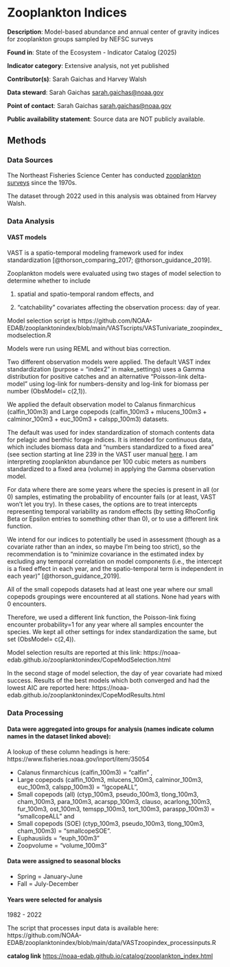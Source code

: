 # Zooplankton Indices {#zooplankton_index}

**Description**: Model-based abundance and annual center of gravity indices for zooplankton groups sampled by NEFSC surveys

**Found in**: State of the Ecosystem - Indicator Catalog (2025) 

**Indicator category**: Extensive analysis, not yet published

**Contributor(s)**: Sarah Gaichas and Harvey Walsh
  
**Data steward**: Sarah Gaichas <sarah.gaichas@noaa.gov>
  
**Point of contact**: Sarah Gaichas <sarah.gaichas@noaa.gov>
  
**Public availability statement**: Source data are NOT publicly available.

## Methods

### Data Sources

The Northeast Fisheries Science Center has conducted [zooplankton surveys](https://www.fisheries.noaa.gov/inport/item/9286) since the 1970s.

The dataset through 2022 used in this analysis was obtained from Harvey Walsh. 

### Data Analysis

#### VAST models
VAST is a spatio-temporal modeling framework used for index standardization [@thorson_comparing_2017; @thorson_guidance_2019].

Zooplankton models were evaluated using two stages of model selection to determine whether to include

1. spatial and spatio-temporal random effects, and

2. "catchability" covariates affecting the observation process: day of year.

Model selection script is
https://github.com/NOAA-EDAB/zooplanktonindex/blob/main/VASTscripts/VASTunivariate_zoopindex_modselection.R

Models were run using REML and without bias correction.

Two different observation models were applied. The default VAST index standardization (purpose = "index2" in make_settings) uses a Gamma distribution for positive catches and an alternative "Poisson-link delta-model" using log-link for numbers-density and log-link for biomass per number (ObsModel= c(2,1)).

We applied the default observation model to Calanus finmarchicus (calfin_100m3) and Large copepods (calfin_100m3 + mlucens_100m3 + calminor_100m3 + euc_100m3 + calspp_100m3) datasets.

The default was used for index standardization of stomach contents data for pelagic and benthic forage indices. It is intended for continuous data, which includes biomass data and "numbers standardized to a fixed area" (see section starting at line 239 in the VAST user manual [here](https://github.com/James-Thorson-NOAA/VAST/blob/main/manual/VAST_model_structure.pdf). I am interpreting zooplankton abundance per 100 cubic meters as numbers standardized to a fixed area (volume) in applying the Gamma observation model.

For data where there are some years where the species is present in all (or 0) samples, estimating the probability of encounter fails (or at least, VAST won't let you try). In these cases, the options are to treat intercepts representing temporal variability as random effects (by setting RhoConfig Beta or Epsilon entries to something other than 0), or to use a different link function.

We intend for our indices to potentially be used in assessment (though as a covariate rather than an index, so maybe I'm being too strict), so the recommendation is to "minimize covariance in the estimated index by excluding any temporal correlation on model components (i.e., the intercept is a fixed effect in each year, and the spatio-temporal term is independent in each year)" [@thorson_guidance_2019].

All of the small copepods datasets had at least one year where our small copepods groupings were encountered at all stations. None had years with 0 encounters.

Therefore, we used a different link function, the Poisson-link fixing encounter probability=1 for any year where all samples encounter the species. We kept all other settings for index standardization the same, but set (ObsModel= c(2,4)).

Model selection results are reported at this link: https://noaa-edab.github.io/zooplanktonindex/CopeModSelection.html

In the second stage of model selection, the day of year covariate had mixed success. Results of the best models which both converged and had the lowest AIC are reported here: https://noaa-edab.github.io/zooplanktonindex/CopeModResults.html

### Data Processing 

#### Data were aggregated into groups for analysis (names indicate column names in the dataset linked above):
A lookup of these column headings is here: https://www.fisheries.noaa.gov/inport/item/35054

- Calanus finmarchicus (calfin_100m3) = “calfin” ,
- Large copepods (calfin_100m3, mlucens_100m3, calminor_100m3, euc_100m3, calspp_100m3) = “lgcopeALL”,
- Small copepods (all) (ctyp_100m3, pseudo_100m3, tlong_100m3, cham_100m3, para_100m3, acarspp_100m3, clauso, acarlong_100m3, fur_100m3, ost_100m3, temspp_100m3, tort_100m3, paraspp_100m3) = “smallcopeALL” and
- Small copepods (SOE) (ctyp_100m3, pseudo_100m3, tlong_100m3, cham_100m3) = “smallcopeSOE”.
- Euphausiids = "euph_100m3"
- Zoopvolume = "volume_100m3"

#### Data were assigned to seasonal blocks
- Spring = January-June
- Fall = July-December

#### Years were selected for analysis
1982 - 2022

The script that processes input data is available here: https://github.com/NOAA-EDAB/zooplanktonindex/blob/main/data/VASTzoopindex_processinputs.R

**catalog link**
<https://noaa-edab.github.io/catalog/zooplankton_index.html>